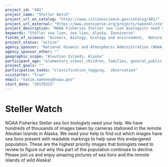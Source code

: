 ```yaml
---
project_id: "481"
project_name: "Steller Watch"
project_url_on_catalog: "https://www.citizenscience.gov/catalog/481/"
project_url_external: "https://www.zooniverse.org/projects/sweenkl/steller-watch"
project_description: "NOAA Fisheries Steller sea lion biologists need your help. We have hundreds of thousands of images taken by cameras stationed in the remote Aleutian Islands in Alaska. We need your help to find out which images have sea lions present with readable markings to help save this endangered population. These are the highest priority images that biologists need to review to figure out why this part of the population continues to decline. Please join us and enjoy amazing pictures of sea lions and the remote islands of wild Alaska!"
keywords: "Steller sea lion, sea lion, Alaska, Zooniverse"
fields_of_science: "Animals, Biology, Ecology and environment,  Nature and outdoors, Ocean/water and marine"
project_status: "active"
agency_sponsor: "National Oceanic and Atmospheric Administration (NOAA)"
agency_sponsor_other: ""
geographic_scope: "Aleutian Islands, Alaska"
participant_age: "elementary_school_children, families, general_public, middle_school_children, teens, Other"
project_goals: ""
participation_tasks: "classification_tagging,  observation"
scistarter: "true"
email: "katie.sweeney@noaa.gov"
start_date: "20170315"
---
```


# Steller Watch

NOAA Fisheries Steller sea lion biologists need your help. We have hundreds of thousands of images taken by cameras stationed in the remote Aleutian Islands in Alaska. We need your help to find out which images have sea lions present with readable markings to help save this endangered population. These are the highest priority images that biologists need to review to figure out why this part of the population continues to decline. Please join us and enjoy amazing pictures of sea lions and the remote islands of wild Alaska!
